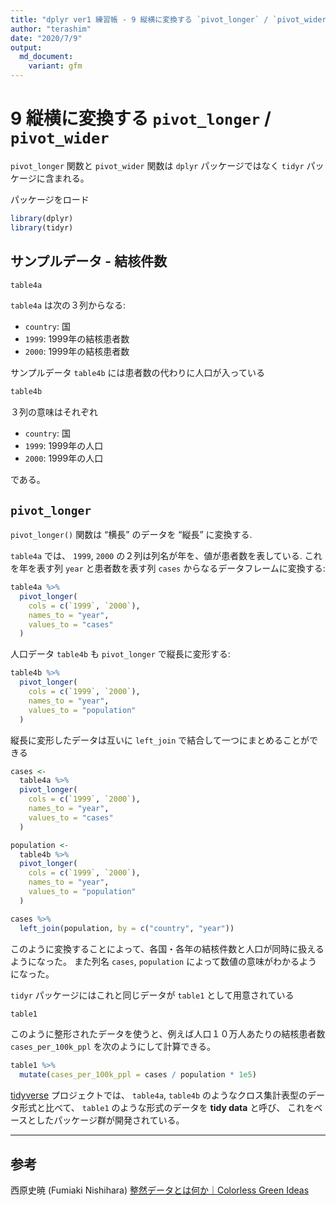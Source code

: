 ```yaml
---
title: "dplyr ver1 練習帳 - 9 縦横に変換する `pivot_longer` / `pivot_wider`"
author: "terashim"
date: "2020/7/9"
output:
  md_document:
    variant: gfm
---
```


# 9 縦横に変換する `pivot_longer` / `pivot_wider`

`pivot_longer` 関数と `pivot_wider` 関数は `dplyr` パッケージではなく `tidyr` パッケージに含まれる。

パッケージをロード

```r
library(dplyr)
library(tidyr)
```

## サンプルデータ - 結核件数

```r
table4a
```

`table4a` は次の３列からなる:

- `country`: 国
- `1999`: 1999年の結核患者数
- `2000`: 1999年の結核患者数

サンプルデータ `table4b` には患者数の代わりに人口が入っている

```r
table4b
```

３列の意味はそれぞれ

- `country`: 国
- `1999`: 1999年の人口
- `2000`: 1999年の人口

である。

## `pivot_longer`

`pivot_longer()` 関数は "横長" のデータを "縦長" に変換する.

`table4a` では、 `1999`, `2000` の２列は列名が年を、値が患者数を表している.
これを年を表す列 `year` と患者数を表す列 `cases` からなるデータフレームに変換する: 

```r
table4a %>% 
  pivot_longer(
    cols = c(`1999`, `2000`),
    names_to = "year",
    values_to = "cases"
  )
```

人口データ `table4b` も `pivot_longer` で縦長に変形する:

```r
table4b %>% 
  pivot_longer(
    cols = c(`1999`, `2000`),
    names_to = "year",
    values_to = "population"
  )
```

縦長に変形したデータは互いに `left_join` で結合して一つにまとめることができる

```r
cases <-
  table4a %>% 
  pivot_longer(
    cols = c(`1999`, `2000`),
    names_to = "year",
    values_to = "cases"
  )

population <-
  table4b %>% 
  pivot_longer(
    cols = c(`1999`, `2000`),
    names_to = "year",
    values_to = "population"
  )

cases %>% 
  left_join(population, by = c("country", "year"))
```

このように変換することによって、各国・各年の結核件数と人口が同時に扱えるようになった。
また列名 `cases`, `population` によって数値の意味がわかるようになった。

`tidyr` パッケージにはこれと同じデータが `table1` として用意されている

```r
table1
```

このように整形されたデータを使うと、例えば人口１０万人あたりの結核患者数
`cases_per_100k_ppl`
を次のようにして計算できる。

```r
table1 %>% 
  mutate(cases_per_100k_ppl = cases / population * 1e5)
```

[tidyverse](https://www.tidyverse.org/) プロジェクトでは、
`table4a`, `table4b` のようなクロス集計表型のデータ形式と比べて、
`table1` のような形式のデータを **tidy data** と呼び、
これをベースとしたパッケージ群が開発されている。

---

## 参考

西原史暁 (Fumiaki Nishihara) [整然データとは何か｜Colorless Green Ideas](https://id.fnshr.info/2017/01/09/tidy-data-intro/) 
